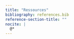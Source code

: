 ```yaml
---
title: "Ressources"
bibliography: references.bib
reference-section-title: ""
nocite: |
  @*
---
```

